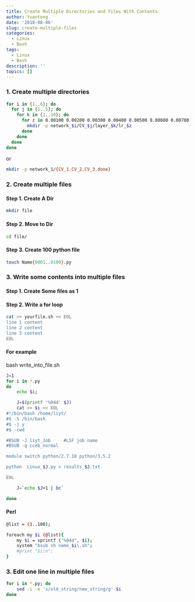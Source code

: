 ```yaml
---
title: Create Multiple Directories and Files With Contents
author: Yuantong
date: '2018-08-06'
slug: create-multiple-files
categories:
  - Linux
  - Bash
tags:
  - Linux
  - Bash
description: ''
topics: []
---
```


### 1. Create multiple directories

```bash
for i in {1..6}; do
  for j in {1..5}; do
    for k in {1..10}; do
      for z in 0.00100 0.00200 0.00300 0.00400 0.00500 0.00600 0.00700 0.00800; do
        mkdir -p network_$i/CV_$j/layer_$k/lr_$z
      done
    done
  done
done
```

or

```bash
mkdir -p network_1/{CV_1,CV_2,CV_3,done}
```


### 2. Create multiple files

#### Step 1. Create A Dir
```bash
mkdir file
```



#### Step 2. Move to Dir 

```bash
cd file/
```

#### Step 3. Create 100 python file

```bash
touch Name{0001..0100}.py
```


### 3. Write some contents into multiple files

#### Step 1. Create Some files as 1

#### Step 2. Write a for loop

```bash
cat >> yourfile.sh << EOL
line 1 content
line 2 content
line 3 content
EOL
```


#### For example
bash write_into_file.sh
```bash
J=1
for i in *.py
do
	echo $i;

	J=$(printf '%04d' $J) 
	cat >> $i << EOL
#!/bin/bash /home/liyt/
#$ -S /bin/bash
#$ -j y
#$ -cwd

#BSUB -J liyt_Job     #LSF job name
#BSUB -q cceb_normal

module switch python/2.7.10 python/3.5.2

python  Linux_$J.py > results_$J.txt

EOL

	J=`echo $J+1 | bc`

done
```


#### Perl
```bash
@list = (1..100);

foreach my $i (@list){
    my $i = sprintf ("%04d", $i);
    system "bsub sh name_$i\.sh";
    #print "$i\n";
}
```

### 3. Edit one line in multiple files

```bash
for i in *.py; do
    sed -i -e 's/old_string/new_string/g' $i
done
```





